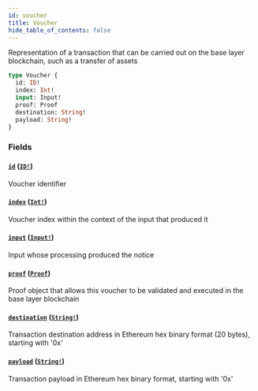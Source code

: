 ```yaml
---
id: voucher
title: Voucher
hide_table_of_contents: false
---
```



Representation of a transaction that can be carried out on the base layer blockchain, such as a transfer of assets

```graphql
type Voucher {
  id: ID!
  index: Int!
  input: Input!
  proof: Proof
  destination: String!
  payload: String!
}
```


### Fields

#### [`id`](#) ([`ID!`](/cartesi-rollups/api/graphql/scalars/id))

Voucher identifier


#### [`index`](#) ([`Int!`](/cartesi-rollups/api/graphql/scalars/int))

Voucher index within the context of the input that produced it


#### [`input`](#) ([`Input!`](/cartesi-rollups/api/graphql/objects/input))

Input whose processing produced the notice


#### [`proof`](#) ([`Proof`](/cartesi-rollups/api/graphql/objects/proof))

Proof object that allows this voucher to be validated and executed in the base layer blockchain


#### [`destination`](#) ([`String!`](/cartesi-rollups/api/graphql/scalars/string))

Transaction destination address in Ethereum hex binary format (20 bytes), starting with '0x'


#### [`payload`](#) ([`String!`](/cartesi-rollups/api/graphql/scalars/string))

Transaction payload in Ethereum hex binary format, starting with '0x'




